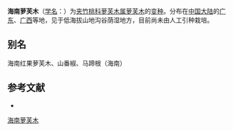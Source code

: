 {{Infraspeciesbox
| name = 海南萝芙木
| status = 
| status_system = 
| image =
| genus = Rauvolfia
| species link = 萝芙木
| species = verticillata
| varietas = hainanensis
| authority = Tsiang
}}

'''海南萝芙木'''（[[学名|学名]]：{{lang|la|''Rauvolfia verticillata'' var. ''hainanensis''}}）为[[夹竹桃科|夹竹桃科]][[萝芙木属|萝芙木属]][[萝芙木|萝芙木]]的[[变种|变种]]。分布在[[中国大陆|中国大陆]]的[[广东|广东]]、[[广西|广西]]等地，见于低海拔山地沟谷荫湿地方，目前尚未由人工引种栽培。

== 别名 ==
海南红果萝芙木、山番椒、马蹄根（海南）

== 参考文献 ==
<div class="references-small">
* {{cite web| url =http://www.bioinfo.cn/db05/KmzwSpecies.php?action=view&id=30438| title =海南萝芙木（变种）| work =《中国高等植物数据库全库》| publisher =中国科学院微生物研究所| author =昆明植物研究所| accessdate =2009-02-26| deadurl =yes| archiveurl =https://web.archive.org/web/20160305022159/http://www.bioinfo.cn/db05/KmzwSpecies.php?action=view&id=30438| archivedate =2016-03-05}}
</div>

[[Category:萝芙木属|海南萝芙木]]


{{植物小作品}}